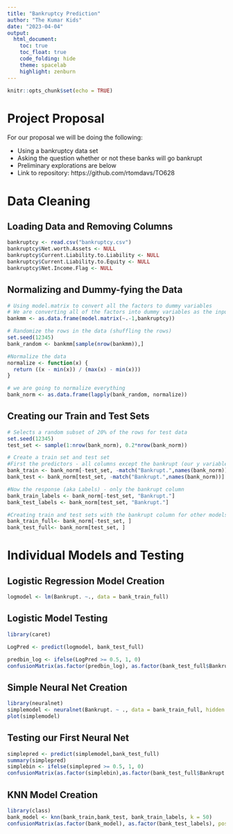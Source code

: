 ```yaml
---
title: "Bankruptcy Prediction"
author: "The Kumar Kids"
date: "2023-04-04"
output:
  html_document:
    toc: true
    toc_float: true
    code_folding: hide
    theme: spacelab
    highlight: zenburn
---
```


```r
knitr::opts_chunk$set(echo = TRUE)
```

# Project Proposal
For our proposal we will be doing the following:

- Using a bankruptcy data set 
- Asking the question whether or not these banks will go bankrupt
- Preliminary explorations are below
- Link to repository: https://github.com/rtomdavs/TO628

# Data Cleaning

## Loading Data and Removing Columns
```r
bankruptcy <- read.csv("bankruptcy.csv")
bankruptcy$Net.worth.Assets <- NULL
bankruptcy$Current.Liability.to.Liability <- NULL
bankruptcy$Current.Liability.to.Equity <- NULL
bankruptcy$Net.Income.Flag <- NULL
```


## Normalizing and Dummy-fying the Data
```r
# Using model.matrix to convert all the factors to dummy variables
# We are converting all of the factors into dummy variables as the input into knn has to be numeric
bankmm <- as.data.frame(model.matrix(~.-1,bankruptcy))

# Randomize the rows in the data (shuffling the rows)
set.seed(12345)
bank_random <- bankmm[sample(nrow(bankmm)),]

#Normalize the data
normalize <- function(x) {
  return ((x - min(x)) / (max(x) - min(x)))
}

# we are going to normalize everything 
bank_norm <- as.data.frame(lapply(bank_random, normalize))

```

## Creating our Train and Test Sets
```r
# Selects a random subset of 20% of the rows for test data
set.seed(12345)
test_set <- sample(1:nrow(bank_norm), 0.2*nrow(bank_norm)) 

# Create a train set and test set
#First the predictors - all columns except the bankrupt (our y variable) column
bank_train <- bank_norm[-test_set, -match("Bankrupt.",names(bank_norm))]
bank_test <- bank_norm[test_set, -match("Bankrupt.",names(bank_norm))]

#Now the response (aka Labels) - only the bankrupt column
bank_train_labels <- bank_norm[-test_set, "Bankrupt."]
bank_test_labels <- bank_norm[test_set, "Bankrupt."]

#Creating train and test sets with the bankrupt column for other models
bank_train_full<- bank_norm[-test_set, ]
bank_test_full<- bank_norm[test_set, ]
```

# Individual Models and Testing

## Logistic Regression Model Creation
```r
logmodel <- lm(Bankrupt. ~., data = bank_train_full)
```

## Logistic Model Testing
```r
library(caret)

LogPred <- predict(logmodel, bank_test_full)

predbin_log <- ifelse(LogPred >= 0.5, 1, 0)
confusionMatrix(as.factor(predbin_log), as.factor(bank_test_full$Bankrupt.), positive = "1")
```

## Simple Neural Net Creation
```r
library(neuralnet)
simplemodel <- neuralnet(Bankrupt. ~ ., data = bank_train_full, hidden = 1)
plot(simplemodel)
```

## Testing our First Neural Net
```r
simplepred <- predict(simplemodel,bank_test_full)
summary(simplepred)
simplebin <- ifelse(simplepred >= 0.5, 1, 0)
confusionMatrix(as.factor(simplebin),as.factor(bank_test_full$Bankrupt.), positive = "1")

```

## KNN Model Creation
```r
library(class)
bank_model <- knn(bank_train,bank_test, bank_train_labels, k = 50)
confusionMatrix(as.factor(bank_model), as.factor(bank_test_labels), positive = "1")
```